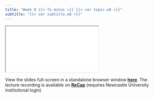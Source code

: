 ```yaml
---
title: "Week 8 {{< fa minus >}} {{< var topic.w8 >}}"
subtitle: "{{< var subtitle.w8 >}}"
---
```


:::{.column-page-right}

```{=html}
<iframe class="slide-deck" src="{{< var slides.w8 >}}"></iframe>
```

View the slides full-screen in a standalone browser window [**here**]({{< var slides.w8 >}}){target="_blank"}. The lecture recording is available on [**ReCap**](https://campus.recap.ncl.ac.uk/Panopto/Pages/Sessions/List.aspx#folderID=%22699937e9-4554-40ed-8e00-af8d00092271%22){target="_blank"} (requires Newcastle University institutional login)
:::
